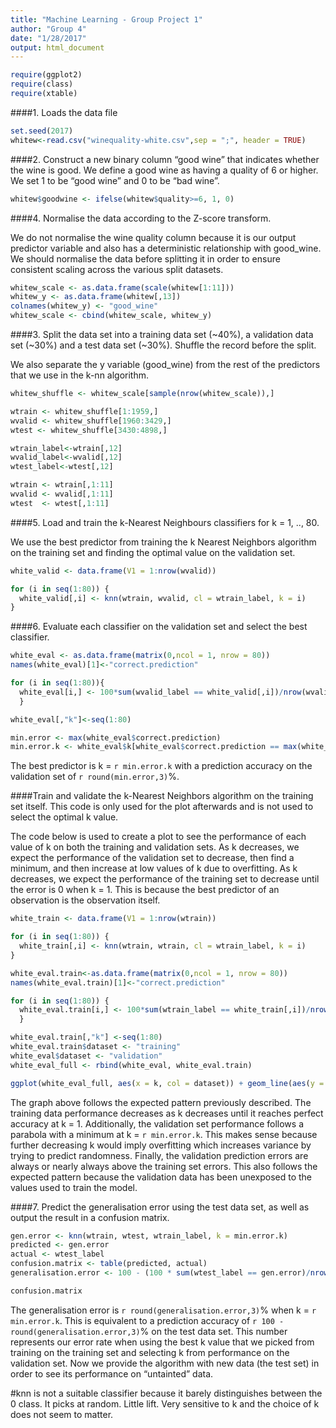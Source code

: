 ```yaml
---
title: "Machine Learning - Group Project 1"
author: "Group 4"
date: "1/28/2017"
output: html_document
---
```


```r
require(ggplot2)
require(class)
require(xtable)
```

####1. Loads the data file
```r
set.seed(2017)
whitew<-read.csv("winequality-white.csv",sep = ";", header = TRUE)
```

####2. Construct a new binary column “good wine” that indicates whether the wine is good.
We define a good wine as having a quality of 6 or higher. We set 1 to be "good wine" and 0 to be "bad wine".
```r
whitew$goodwine <- ifelse(whitew$quality>=6, 1, 0) 
```

####4. Normalise the data according to the Z-score transform. 

We do not normalise the wine quality column because it is our output predictor variable and also has a deterministic relationship with good_wine. We should normalise the data before splitting it in order to ensure consistent scaling across the various split datasets.
```r
whitew_scale <- as.data.frame(scale(whitew[1:11]))
whitew_y <- as.data.frame(whitew[,13])
colnames(whitew_y) <- "good_wine"
whitew_scale <- cbind(whitew_scale, whitew_y)
```

####3. Split the data set into a training data set (~40%), a validation data set (~30%) and a test data set (~30%). Shuffle the record before the split. 

We also separate the y variable (good_wine) from the rest of the predictors that we use in the k-nn algorithm.
```r
whitew_shuffle <- whitew_scale[sample(nrow(whitew_scale)),]

wtrain <- whitew_shuffle[1:1959,]
wvalid <- whitew_shuffle[1960:3429,]
wtest <- whitew_shuffle[3430:4898,]

wtrain_label<-wtrain[,12]
wvalid_label<-wvalid[,12]
wtest_label<-wtest[,12]

wtrain <- wtrain[,1:11]
wvalid <- wvalid[,1:11]
wtest  <- wtest[,1:11]
```

####5. Load and train the k-Nearest Neighbours classifiers for k = 1, .., 80. 

We use the best predictor from training the k Nearest Neighbors algorithm on the training set and finding the optimal value on the validation set.
```r
white_valid <- data.frame(V1 = 1:nrow(wvalid))

for (i in seq(1:80)) {
  white_valid[,i] <- knn(wtrain, wvalid, cl = wtrain_label, k = i)
}
```

####6. Evaluate each classifier on the validation set and select the best classifier.
```r
white_eval <- as.data.frame(matrix(0,ncol = 1, nrow = 80))
names(white_eval)[1]<-"correct.prediction"

for (i in seq(1:80)){
  white_eval[i,] <- 100*sum(wvalid_label == white_valid[,i])/nrow(wvalid)
  }

white_eval[,"k"]<-seq(1:80)

min.error <- max(white_eval$correct.prediction)
min.error.k <- white_eval$k[white_eval$correct.prediction == max(white_eval$correct.prediction)]
```
The best predictor is k = `r min.error.k` with a prediction accuracy on the validation set of `r round(min.error,3)`%.

####Train and validate the k-Nearest Neighbors algorithm on the training set itself. 
This code is only used for the plot afterwards and is not used to select the optimal k value.

The code below is used to create a plot to see the performance of each value of k on both the training and validation sets. As k decreases, we expect the performance of the validation set to decrease, then find a minimum, and then increase at low values of k due to overfitting. As k decreases, we expect the performance of the training set to decrease until the error is 0 when k = 1. This is because the best predictor of an observation is the observation itself.
```r
white_train <- data.frame(V1 = 1:nrow(wtrain))

for (i in seq(1:80)) {
  white_train[,i] <- knn(wtrain, wtrain, cl = wtrain_label, k = i)
}

white_eval.train<-as.data.frame(matrix(0,ncol = 1, nrow = 80))
names(white_eval.train)[1]<-"correct.prediction"

for (i in seq(1:80)) {
  white_eval.train[i,] <- 100*sum(wtrain_label == white_train[,i])/nrow(wtrain)
  }

white_eval.train[,"k"] <-seq(1:80)
white_eval.train$dataset <- "training"
white_eval$dataset <- "validation"
white_eval_full <- rbind(white_eval, white_eval.train)

ggplot(white_eval_full, aes(x = k, col = dataset)) + geom_line(aes(y = 100 - correct.prediction)) + scale_x_reverse() + labs(title = "k-NN performance", x = "k", y = "Prediction Error Percentage")
```
The graph above follows the expected pattern previously described. The training data performance decreases as k decreases until it reaches perfect accuracy at k = 1. Additionally, the validation set performance follows a parabola with a minimum at k = `r min.error.k`. This makes sense because further decreasing k would imply overfitting which increases variance by trying to predict randomness. Finally, the validation prediction errors are always or nearly always above the training set errors. This also follows the expected pattern because the validation data has been unexposed to the values used to train the model.

####7. Predict the generalisation error using the test data set, as well as output the result in a confusion matrix.
```r
gen.error <- knn(wtrain, wtest, wtrain_label, k = min.error.k)
predicted <- gen.error
actual <- wtest_label
confusion.matrix <- table(predicted, actual)
generalisation.error <- 100 - (100 * sum(wtest_label == gen.error)/nrow(wtest))
```

```r
confusion.matrix
```

The generalisation error is `r round(generalisation.error,3)`% when k = `r min.error.k`. This is equivalent to a prediction accuracy of `r 100 - round(generalisation.error,3)`% on the test data set. This number represents our error rate when using the best k value that we picked from training on the training set and selecting k from performance on the validation set. Now we provide the algorithm with new data (the test set) in order to see its performance on "untainted" data.



#knn is not a suitable classifier because it barely distinguishes between the 0 class. It picks at random. Little lift. Very sensitive to k and the choice of k does not seem to matter.
